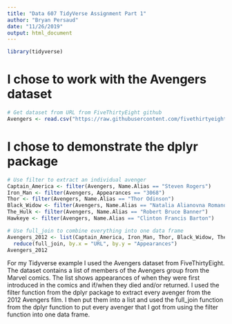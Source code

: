 ---
title: "Data 607 TidyVerse Assignment Part 1"
author: "Bryan Persaud"
date: "11/26/2019"
output: html_document
---

```{r}
library(tidyverse)
```

# I chose to work with the Avengers dataset 

```{r}
# Get dataset from URL from FiveThirtyEight github
Avengers <- read.csv("https://raw.githubusercontent.com/fivethirtyeight/data/master/avengers/avengers.csv")
```

# I chose to demonstrate the dplyr package

```{r}
# Use filter to extract an individual avenger
Captain_America <- filter(Avengers, Name.Alias == "Steven Rogers")
Iron_Man <- filter(Avengers, Appearances == "3068")
Thor <- filter(Avengers, Name.Alias == "Thor Odinson")
Black_Widow <- filter(Avengers, Name.Alias == "Natalia Alianovna Romanova")
The_Hulk <- filter(Avengers, Name.Alias == "Robert Bruce Banner")
Hawkeye <- filter(Avengers, Name.Alias == "Clinton Francis Barton")
```

```{r}
# Use full_join to combine everything into one data frame
Avengers_2012 <- list(Captain_America, Iron_Man, Thor, Black_Widow, The_Hulk, Hawkeye) %>%
  reduce(full_join, by.x = "URL", by.y = "Appearances")
Avengers_2012
```

For my Tidyverse example I used the Avengers dataset from FiveThirtyEight. The dataset contains a list of members of the Avengers group from the Marvel comics. The list shows appearances of when they were first introduced in the comics and if/when they died and/or returned. I used the filter function from the dplyr package to extract every avenger from the 2012 Avengers film. I then put them into a list and used the full_join function from the dplyr function to put every avenger that I got from using the filter function into one data frame.